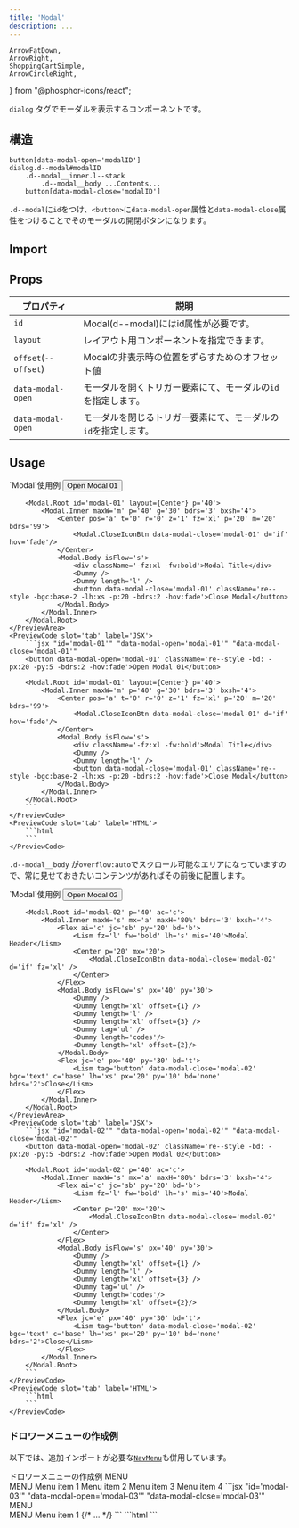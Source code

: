 ```yaml
---
title: 'Modal'
description: ...
---
```


	ArrowFatDown,
	ArrowRight,
	ShoppingCartSimple,
	ArrowCircleRight,
} from "@phosphor-icons/react";


`dialog` タグでモーダルを表示するコンポーネントです。


## 構造
```pug
button[data-modal-open='modalID']
dialog.d--modal#modalID
    .d--modal__inner.l--stack
        .d--modal__body ...Contents...
    button[data-modal-close='modalID']
```

`.d--modal`に`id`をつけ、`<button>`に`data-modal-open`属性と`data-modal-close`属性をつけることでそのモーダルの開閉ボタンになります。

## Import

<ImportPackage component='Modal' script='modal.js' />


## Props

| プロパティ | 説明 |
|---|---|
|`id`| Modal(d--modal)にはid属性が必要です。|
|`layout`| レイアウト用コンポーネントを指定できます。|
|`offset`(`--offset`)| Modalの非表示時の位置をずらすためのオフセット値|
|`data-modal-open`| モーダルを開くトリガー要素にて、モーダルの`id`を指定します。|
|`data-modal-open`| モーダルを閉じるトリガー要素にて、モーダルの`id`を指定します。|


## Usage

<Preview>
	<PreviewTitle>`Modal`使用例</PreviewTitle>
	<PreviewArea p='20'>
		<button data-modal-open='modal-01' className='re--style -bd: -px:20 -py:5 -bdrs:2 -hov:fade'>Open Modal 01</button>

		<Modal.Root id='modal-01' layout={Center} p='40'>
			<Modal.Inner maxW='m' p='40' g='30' bdrs='3' bxsh='4'>
				<Center pos='a' t='0' r='0' z='1' fz='xl' p='20' m='20' bdrs='99'>
					<Modal.CloseIconBtn data-modal-close='modal-01' d='if' hov='fade'/>
				</Center>
				<Modal.Body isFlow='s'>
					<div className='-fz:xl -fw:bold'>Modal Title</div>
					<Dummy />
					<Dummy length='l' />
					<button data-modal-close='modal-01' className='re--style -bgc:base-2 -lh:xs -p:20 -bdrs:2 -hov:fade'>Close Modal</button>
				</Modal.Body>
			</Modal.Inner>
		</Modal.Root>
	</PreviewArea>
	<PreviewCode slot='tab' label='JSX'>
		```jsx "id='modal-01'" "data-modal-open='modal-01'" "data-modal-close='modal-01'"
		<button data-modal-open='modal-01' className='re--style -bd: -px:20 -py:5 -bdrs:2 -hov:fade'>Open Modal 01</button>

		<Modal.Root id='modal-01' layout={Center} p='40'>
			<Modal.Inner maxW='m' p='40' g='30' bdrs='3' bxsh='4'>
				<Center pos='a' t='0' r='0' z='1' fz='xl' p='20' m='20' bdrs='99'>
					<Modal.CloseIconBtn data-modal-close='modal-01' d='if' hov='fade'/>
				</Center>
				<Modal.Body isFlow='s'>
					<div className='-fz:xl -fw:bold'>Modal Title</div>
					<Dummy />
					<Dummy length='l' />
					<button data-modal-close='modal-01' className='re--style -bgc:base-2 -lh:xs -p:20 -bdrs:2 -hov:fade'>Close Modal</button>
				</Modal.Body>
			</Modal.Inner>
		</Modal.Root>
		```
	</PreviewCode>
	<PreviewCode slot='tab' label='HTML'>
		```html
		```
	</PreviewCode>
</Preview>

`.d--modal__body` が`overflow:auto`でスクロール可能なエリアになっていますので、常に見せておきたいコンテンツがあればその前後に配置します。

<Preview>
	<PreviewTitle>`Modal`使用例</PreviewTitle>
	<PreviewArea p='20'>
		<button data-modal-open='modal-02' className='re--style -bd: -px:20 -py:5 -bdrs:2 -hov:fade'>Open Modal 02</button>

		<Modal.Root id='modal-02' p='40' ac='c'>
			<Modal.Inner maxW='s' mx='a' maxH='80%' bdrs='3' bxsh='4'>
				<Flex ai='c' jc='sb' py='20' bd='b'>
					<Lism fz='l' fw='bold' lh='s' mis='40'>Modal Header</Lism>
					<Center p='20' mx='20'>
						<Modal.CloseIconBtn data-modal-close='modal-02' d='if' fz='xl' />
					</Center>
				</Flex>
				<Modal.Body isFlow='s' px='40' py='30'>
					<Dummy />
					<Dummy length='xl' offset={1} />
					<Dummy length='l' />
					<Dummy length='xl' offset={3} />
					<Dummy tag='ul' />
					<Dummy length='codes'/>
					<Dummy length='xl' offset={2}/>
				</Modal.Body>
				<Flex jc='e' px='40' py='30' bd='t'>
					<Lism tag='button' data-modal-close='modal-02' bgc='text' c='base' lh='xs' px='20' py='10' bd='none' bdrs='2'>Close</Lism>
				</Flex>
			</Modal.Inner>
		</Modal.Root>
	</PreviewArea>
	<PreviewCode slot='tab' label='JSX'>
		```jsx "id='modal-02'" "data-modal-open='modal-02'" "data-modal-close='modal-02'"
		<button data-modal-open='modal-02' className='re--style -bd: -px:20 -py:5 -bdrs:2 -hov:fade'>Open Modal 02</button>

		<Modal.Root id='modal-02' p='40' ac='c'>
			<Modal.Inner maxW='s' mx='a' maxH='80%' bdrs='3' bxsh='4'>
				<Flex ai='c' jc='sb' py='20' bd='b'>
					<Lism fz='l' fw='bold' lh='s' mis='40'>Modal Header</Lism>
					<Center p='20' mx='20'>
						<Modal.CloseIconBtn data-modal-close='modal-02' d='if' fz='xl' />
					</Center>
				</Flex>
				<Modal.Body isFlow='s' px='40' py='30'>
					<Dummy />
					<Dummy length='xl' offset={1} />
					<Dummy length='l' />
					<Dummy length='xl' offset={3} />
					<Dummy tag='ul' />
					<Dummy length='codes'/>
					<Dummy length='xl' offset={2}/>
				</Modal.Body>
				<Flex jc='e' px='40' py='30' bd='t'>
					<Lism tag='button' data-modal-close='modal-02' bgc='text' c='base' lh='xs' px='20' py='10' bd='none' bdrs='2'>Close</Lism>
				</Flex>
			</Modal.Inner>
		</Modal.Root>
		```
	</PreviewCode>
	<PreviewCode slot='tab' label='HTML'>
		```html
		```
	</PreviewCode>
</Preview>


### ドロワーメニューの作成例

<IconBadge /> 以下では、追加インポートが必要な[`NavMenu`](/components/navmenu)も併用しています。

<Preview>
	<PreviewTitle>ドロワーメニューの作成例</PreviewTitle>
	<PreviewArea p='20'>
		<Flex
			tag='button'
			data-modal-open='modal-03'
			className='re--style -ai:c -g:5 -hov:fade'
		>
			<Icon icon='menu' fz='xl' />
			<span>MENU</span>
		</Flex>
		<Modal.Root id='modal-03' offset='-100px 0'>
		<Modal.Inner maxW='25rem' w='90%' h='100%' p='40' g='30' bxsh='4'>
			<Modal.Header>
				<Center pos='a' t='0' r='0' z='1' fz='xl' p='20' m='20' bdrs='99'>
					<Modal.CloseIconBtn data-modal-close='modal-03' d='if' hov='fade' />
				</Center>
				<Text fz='l' fw='bold' lh='s'>MENU</Text>
			</Modal.Header>
			<Modal.Body>
				<NavMenu.Root hasDivider bd='y'>
					<NavMenu.Item>
						<NavMenu.Link href='#menu-link01'>Menu item 1</NavMenu.Link>
					</NavMenu.Item>
					<NavMenu.Item>
						<NavMenu.Link href='#menu-link02'>Menu item 2</NavMenu.Link>
					</NavMenu.Item>
					<NavMenu.Item>
						<NavMenu.Link href='#menu-link03'>Menu item 3</NavMenu.Link>
					</NavMenu.Item>
					<NavMenu.Item>
						<NavMenu.Link href='#menu-link04'>Menu item 4</NavMenu.Link>
					</NavMenu.Item>
				</NavMenu.Root>
			</Modal.Body>
		</Modal.Inner>
	</Modal.Root>
	</PreviewArea>
	<PreviewCode slot='tab' label='JSX'>
		```jsx "id='modal-03'" "data-modal-open='modal-03'" "data-modal-close='modal-03'"
		<Flex
			tag='button'
			data-modal-open='modal-03'
			className='re--style -ai:c -g:5 -hov:fade'
		>
			<Icon icon='menu' fz='xl' />
			<span>MENU</span>
		</Flex>
		<Modal.Root id='modal-03' offset='-100px 0'>
			<Modal.Inner maxW='25rem' w='90%' h='100%' p='40' g='30' bxsh='4'>
				<Modal.Header>
					<Center pos='a' t='0' r='0' z='1' fz='xl' p='20' m='20' bdrs='99'>
						<Modal.CloseIconBtn data-modal-close='modal-03' d='if' hov='fade' />
					</Center>
					<Text fz='l' fw='bold' lh='s'>MENU</Text>
				</Modal.Header>
				<Modal.Body>
					<NavMenu.Root hasDivider bd='y'>
						<NavMenu.Item>
							<NavMenu.Link href='#menu-link01'>Menu item 1</NavMenu.Link>
						</NavMenu.Item>
						{/* ... */}
					</NavMenu.Root>
				</Modal.Body>
			</Modal.Inner>
		</Modal.Root>
		```
	</PreviewCode>
	<PreviewCode slot='tab' label='HTML'>
		```html
		```
	</PreviewCode>
</Preview>
